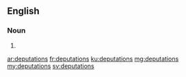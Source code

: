 ==English==

===Noun===
{{head|en|plural}}

# {{plural of|deputation|lang=en}}

[[ar:deputations]]
[[fr:deputations]]
[[ku:deputations]]
[[mg:deputations]]
[[my:deputations]]
[[sv:deputations]]